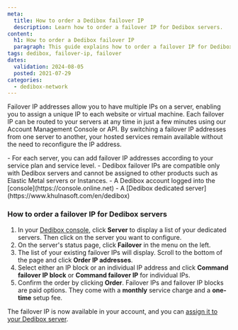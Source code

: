 ```yaml
---
meta:
  title: How to order a Dedibox failover IP
  description: Learn how to order a failover IP for Dedibox servers.
content:
  h1: How to order a Dedibox failover IP
  paragraph: This guide explains how to order a failover IP for Dedibox servers.
tags: dedibox, failover-ip, failover
dates:
  validation: 2024-08-05
  posted: 2021-07-29
categories:
  - dedibox-network
---
```


Failover IP addresses allow you to have multiple IPs on a server, enabling you to assign a unique IP to each website or virtual machine.
Each failover IP can be routed to your servers at any time in just a few minutes using our Account Management Console or API. 
By switching a failover IP addresses from one server to another, your hosted services remain available without the need to reconfigure the IP address.

<Message type="note">
  - For each server, you can add failover IP addresses according to your service plan and service level.
  - Dedibox failover IPs are compatible only with Dedibox servers and cannot be assigned to other products such as Elastic Metal servers or Instances.
</Message>

<Macro id="requirements" />
- A Dedibox account logged into the [console](https://console.online.net)
- A [Dedibox dedicated server](https://www.khulnasoft.com/en/dedibox)

<Macro id="failover-ip" />

### How to order a failover IP for Dedibox servers

1. In your [Dedibox console](https://console.online.net/), click **Server** to display a list of your dedicated servers. Then click on the server you want to configure.
2. On the server's status page, click **Failover** in the menu on the left.
3. The list of your existing failover IPs will display. Scroll to the bottom of the page and click **Order IP addresses**.
4. Select either an IP block or an individual IP address and click **Command failover IP block** or **Command failover IP** for individual IPs.
5. Confirm the order by clicking **Order**.
    <Message type="note">
      Failover IPs and failover IP blocks are paid options. They come with a **monthly** service charge and a **one-time** setup fee.
    </Message>

The failover IP is now available in your account, and you can [assign it to your Dedibox server](/dedibox-network/ip-failover/how-to/assign-failover-ip/).